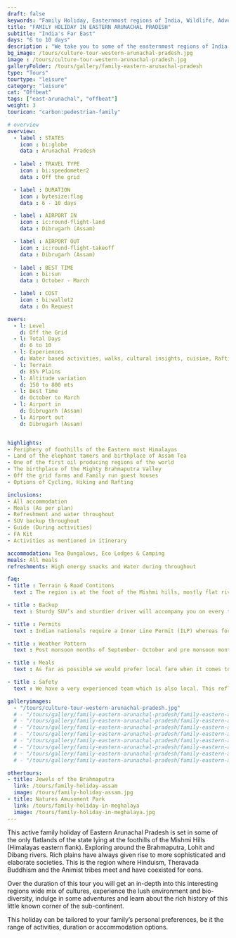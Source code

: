 ```yaml
---
draft: false
keywords: "Family Holiday, Easternmost regions of India, Wildlife, Adventure, Culture"
title: "FAMILY HOLIDAY IN EASTERN ARUNACHAL PRADESH"
subtitle: "India's Far East"
days: "6 to 10 days"
description : "We take you to some of the easternmost regions of India. Wildlife, Adventure, Culture and more."
bg_image: /tours/culture-tour-western-arunachal-pradesh.jpg
image : /tours/culture-tour-western-arunachal-pradesh.jpg
galleryFolder: /tours/gallery/family-eastern-arunachal-pradesh
type: "Tours" 
tourtype: "leisure" 
category: "leisure"
cat: "Offbeat"
tags: ["east-arunachal", "offbeat"]
weight: 3
touricon: "carbon:pedestrian-family"

# overview
overview:
  - label : STATES
    icon : bi:globe
    data : Arunachal Pradesh
  
  - label : TRAVEL TYPE
    icon : bi:speedometer2
    data : Off the grid 

  - label : DURATION
    icon : bytesize:flag
    data : 6 - 10 days

  - label : AIRPORT IN
    icon : ic:round-flight-land
    data : Dibrugarh (Assam)

  - label : AIRPORT OUT
    icon : ic:round-flight-takeoff
    data : Dibrugarh (Assam)
    
  - label : BEST TIME
    icon : bi:sun
    data : October - March

  - label : COST
    icon : bi:wallet2
    data : On Request

overs:
  - l: Level 
    d: Off the Grid
  - l: Total Days 
    d: 6 to 10
  - l: Experiences 
    d: Water based activities, walks, cultural insights, cuisine, Rafting & cycling
  - l: Terrain 
    d: 85% Plains
  - l: Altitude variation 
    d: 150 to 800 mts
  - l: Best Time 
    d: October to March
  - l: Airport in 
    d: Dibrugarh (Assam)
  - l: Airport out 
    d: Dibrugarh (Assam)


highlights:
- Periphery of foothills of the Eastern most Himalayas
- Land of the elephant tamers and birthplace of Assam Tea
- One of the first oil producing regions of the world
- The birthplace of the Mighty Brahmaputra Valley
- Off the grid farms and Family run guest houses
- Options of Cycling, Hiking and Rafting

inclusions:
- All accommodation
- Meals (As per plan)
- Refreshment and water throughout
- SUV backup throughout
- Guide (During activities)
- FA Kit
- Activities as mentioned in itinerary

accommodation: Tea Bungalows, Eco Lodges & Camping
meals: All meals
refreshments: High energy snacks and Water during throughout

faq:
- title : Terrain & Road Contitons 
  text : The region is at the foot of the Mishmi hills, mostly flat river plains

- title : Backup 
  text : Sturdy SUV’s and sturdier driver will accompany you on every trip. the condition of roads do not allow for larger vehicles, however do our best to provide you the best in comfort in relation to the routes that we ply on. These vehicles are along right from your airport pick up to your drop back to the airport.

- title : Permits
  text : Indian nationals require a Inner Line Permit (ILP) whereas foreign nationals require Restricted Area Permits (RAP), both of which have a certain fees applicable.

- title : Weather Pattern
  text : Post monsoon months of September- October and pre monsoon months of March-April are very pleasant with blue skies and a fair days. Peak winters are from November to February with the mercury coming down below 18 C, in the evenings, however the days are still favourable for cycling.

- title : Meals
  text : As far as possible we would prefer local fare when it comes to meals, however we understand the need for comfort food when multiple days of intense exertion is required. Nutritious and palatable foot is always freshly cooked with fresh local ingredients. We provide potable packaged water which we carry in large 20lt cans so as keep plastic to the minimum. Reusable water bottles are provided at the onset of each journey.

- title : Safety 
  text : We have a very experienced team which is also local. This reflects in the overall safety of our tours. Rest assured your guides know where extra attention is required and when. All our routes are well known to us, we know where the nearest medical facilities are, we know whom to contact if in case of an emergency, we know all the alternate routes in case of road blockages. We have CASEVAC protocols in place to streamline the process in case of emergencies. You can rest easy knowing that in the outdoors in general and this region in particular you are in safe hands with us.

galleryimages:
  - "/tours/culture-tour-western-arunachal-pradesh.jpg"
  # - "/tours/gallery/family-eastern-arunachal-pradesh/family-eastern-arunachal-pradesh1.jpg"
  # - "/tours/gallery/family-eastern-arunachal-pradesh/family-eastern-arunachal-pradesh2.jpg"
  # - "/tours/gallery/family-eastern-arunachal-pradesh/family-eastern-arunachal-pradesh3.jpg"
  # - "/tours/gallery/family-eastern-arunachal-pradesh/family-eastern-arunachal-pradesh4.jpg"
  # - "/tours/gallery/family-eastern-arunachal-pradesh/family-eastern-arunachal-pradesh5.jpg"
  # - "/tours/gallery/family-eastern-arunachal-pradesh/family-eastern-arunachal-pradesh6.jpg"
  # - "/tours/gallery/family-eastern-arunachal-pradesh/family-eastern-arunachal-pradesh7.jpg"
  # - "/tours/gallery/family-eastern-arunachal-pradesh/family-eastern-arunachal-pradesh8.jpg"

othertours:
- title: Jewels of the Brahmaputra
  link: /tours/family-holiday-assam
  image: /tours/family-holiday-assam.jpg
- title: Natures Amusement Park 
  link: /tours/family-holiday-in-meghalaya
  image: /tours/family-holiday-in-meghalaya.jpg
---
```



This active family holiday of Eastern Arunachal Pradesh is set in some of the only flatlands of the state lying at the foothills of the Mishmi Hills (Himalayas eastern flank). Exploring around the Brahmaputra, Lohit and Dibang rivers. Rich plains have always given rise to more sophisticated and elaborate societies. This is the region where Hinduism, Theravada Buddhism and the Animist tribes meet and have coexisted for eons.

Over the duration of this tour you will get an in-depth into this interesting regions wide mix of cultures, experience the lush environment and bio-diversity, indulge in some adventures and learn about the rich history of this little known corner of the sub-continent.

This  holiday can be tailored to your family’s personal preferences, be it the range of activities, duration or accommodation options.